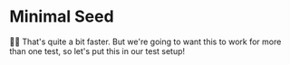 # Minimal Seed

👨‍💼 That's quite a bit faster. But we're going to want this to work for more than
one test, so let's put this in our test setup!
